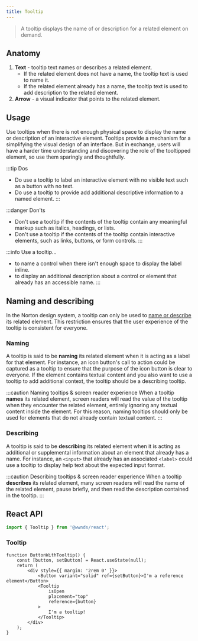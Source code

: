 ```yaml
---
title: Tooltip
---
```



> A tooltip displays the name of or description for a related element on demand.

## Anatomy

1. **Text** - tooltip text names or describes a related element.
	- If the related element does not have a name, the tooltip text is used to name it.
	- If the related element already has a name, the tooltip text is used to add description to the related element.
1. **Arrow** - a visual indicator that points to the related element.

## Usage

Use tooltips when there is not enough physical space to display the name or description of an interactive element.
Tooltips provide a mechanism for a simplifying the visual design of an interface.
But in exchange, users will have a harder time understanding and discovering the role of the tooltipped element, so use them sparingly and thoughtfully.

:::tip Dos
- Do use a tooltip to label an interactive element with no visible text such as a button with no text.
- Do use a tooltip to provide add additional descriptive information to a named element.
:::

:::danger Don'ts
- Don't use a tooltip if the contents of the tooltip contain any meaningful markup such as italics, headings, or lists.
- Don't use a tooltip if the contents of the tooltip contain interactive elements, such as links, buttons, or form controls.
:::

:::info Use a tooltip...
- to name a control when there isn't enough space to display the label inline.
- to display an additional description about a control or element that already has an accessible name.
:::

## Naming and describing

In the Norton design system, a tooltip can only be used to [name or describe](https://www.w3.org/WAI/ARIA/apg/practices/names-and-descriptions/) its related element.
This restriction ensures that the user experience of the tooltip is consistent for everyone.

### Naming

A tooltip is said to be **naming** its related element when it is acting as a label for that element.
For instance, an icon button's call to action could be captured as a tooltip to ensure that the purpose of the icon button is clear to everyone.
If the element contains textual content and you also want to use a tooltip to add additional context, the tooltip should be a describing tooltip.

:::caution Naming tooltips & screen reader experience
When a tooltip **names** its related element, screen readers will read the value of the tooltip when they encounter the related element, entirely ignoring any textual content inside the element.
For this reason, naming tooltips should only be used for elements that do not already contain textual content.
:::

### Describing

A tooltip is said to be **describing** its related element when it is acting as additional or supplemental information about an element that already has a name.
For instance, an `<input>` that already has an associated `<label>` could use a tooltip to display help text about the expected input format.

:::caution Describing tooltips & screen reader experience
When a tooltip **describes** its related element, many screen readers will read the name of the related element, pause briefly, and then read the description contained in the tooltip.
:::

## React API

```js
import { Tooltip } from '@wwnds/react';
```

### Tooltip

```tsx live
function ButtonWithTooltip() {
	const [button, setButton] = React.useState(null);
	return (
		<div style={{ margin: '2rem 0' }}>
			<Button variant="solid" ref={setButton}>I'm a reference element</Button>
			<Tooltip
				isOpen
				placement="top"
				reference={button}
			>
				I'm a tooltip!
			</Tooltip>
		</div>
	);
}
```

<PropsTable from={Tooltip} />
